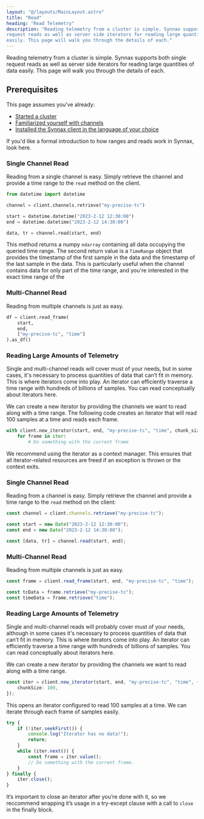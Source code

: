 ```yaml
---
layout: "@/layouts/MainLayout.astro"
title: "Read"
heading: "Read Telemetry"
description: "Reading telemetry from a cluster is simple. Synnax supports both single
request reads as well as server side iterators for reading large quantities of data
easily. This page will walk you through the details of each."
---
```



Reading telemetry from a cluster is simple. Synnax supports both single request reads as
well as server side iterators for reading large quantities of data easily. This page will
walk you through the details of each.

## Prerequisites

This page assumes you’ve already:

-   [Started a cluster](/deploy/get-started)
-   [Familiarized yourself with channels](/concepts/channels)
-   [Installed the Synnax client in the language of your choice](/analyze/get-started)

If you'd like a formal introduction to how ranges and reads work in Synnax, look here.

<ClientTabs>
<Fragment slot="python">

### Single Channel Read

Reading from a single channel is easy. Simply retrieve the channel and provide a time
range to the `read` method on the client.

```python
from datetime import datetime

channel = client.channels.retrieve("my-precise-tc")

start = datetime.datetime("2023-2-12 12:30:00")
end = datetime.datetime("2023-2-12 14:30:00")

data, tr = channel.read(start, end)
```

This method returns a numpy `ndarray` containing all data occupying the queried time range.
The second return value is a `TimeRange` object that provides the timestamp of the first
sample in the data and the timestamp of the last sample in the data. This is
particularly useful when the channel contains data for only part of the time range,
and you're interested in the exact time range of the

### Multi-Channel Read

Reading from multiple channels is just as easy.

```python
df = client.read_frame(
    start,
    end,
    ["my-precise-tc", "time"]
).as_df()
```

### Reading Large Amounts of Telemetry

Single and multi-channel reads will cover must of your needs, but in some cases, it's
necessary to process quantities of data that can’t fit in memory. This is where iterators
come into play. An iterator can efficiently traverse a time range with hundreds of billions
of samples. You can read conceptually about iterators here.

We can create a new iterator by providing the channels we want to read along with a time
range. The following code creates an iterator that will read 100 samples at a time
and reads each frame.

```python
with client.new_iterator(start, end, "my-precise-tc", "time", chunk_size=100) as i:
    for frame in iter:
        # Do something with the current frame
```

We recommend using the iterator as a context manager. This ensures that all iterator-related
resources are freed if an exception is thrown or the context exits.

</Fragment>
<Fragment slot="typescript">

### Single Channel Read

Reading from a channel is easy. Simply retrieve the channel and provide a time range to
the `read` method on the client:

```typescript
const channel = client.channels.retrieve("my-precise-tc");

const start = new Date("2023-2-12 12:30:00");
const end = new Date("2023-2-12 14:30:00");

const [data, tr] = channel.read(start, end);
```

### Multi-Channel Read

Reading from multiple channels is just as easy.

```typescript
const frame = client.read_frame(start, end, "my-precise-tc", "time");

const tcData = frame.retrieve("my-precise-tc");
const timeData = frame.retrieve("time");
```

### Reading Large Amounts of Telemetry

Single and multi-channel reads will probably cover must of your needs, although in some cases
it's necessary to process quantities of data that can’t fit in memory. This is where iterators
come into play. An iterator can efficiently traverse a time range with hundreds of billions
of samples. You can read conceptually about iterators here.

We can create a new iterator by providing the channels we want to read along with a time
range.

```typescript
const iter = client.new_iterator(start, end, "my-precise-tc", "time", {
    chunkSize: 100,
});
```

This opens an iterator configured to read 100 samples at a time. We can iterate through
each frame of samples easily.

```typescript
try {
    if (!iter.seekFirst()) {
        console.log("Iterator has no data!");
        return;
    }
    while (iter.next()) {
        const frame = iter.value();
        // Do something with the current frame.
    }
} finally {
    iter.close();
}
```

It’s important to close an iterator after you’re done with it, so we reccommend wrapping
it’s usage in a try-except clause with a call to `close` in the finally block.

</Fragment>
</ClientTabs>
